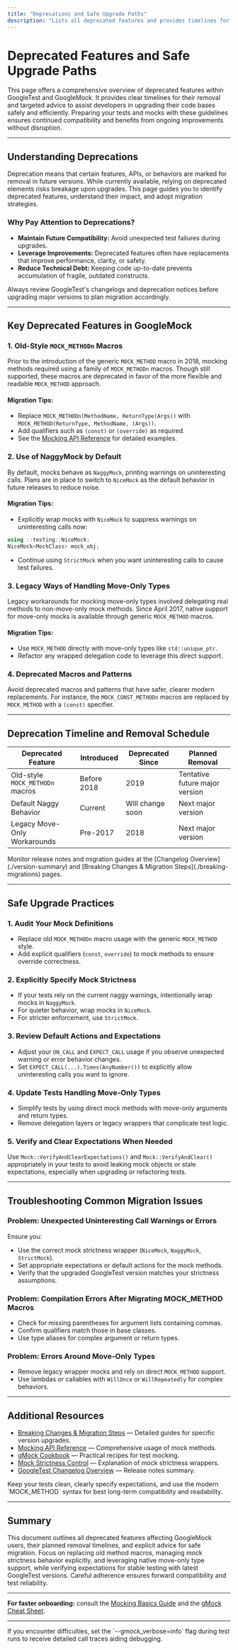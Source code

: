 ```yaml
---
title: "Deprecations and Safe Upgrade Paths"
description: "Lists all deprecated features and provides timelines for removal, plus targeted advice for upgrading across significant versions. Ensures users have a clear checklist for preparing their code for future-proof support."
---
```


# Deprecated Features and Safe Upgrade Paths

This page offers a comprehensive overview of deprecated features within GoogleTest and GoogleMock. It provides clear timelines for their removal and targeted advice to assist developers in upgrading their code bases safely and efficiently. Preparing your tests and mocks with these guidelines ensures continued compatibility and benefits from ongoing improvements without disruption.

---

## Understanding Deprecations

Deprecation means that certain features, APIs, or behaviors are marked for removal in future versions. While currently available, relying on deprecated elements risks breakage upon upgrades. This page guides you to identify deprecated features, understand their impact, and adopt migration strategies.

### Why Pay Attention to Deprecations?
- **Maintain Future Compatibility:** Avoid unexpected test failures during upgrades.
- **Leverage Improvements:** Deprecated features often have replacements that improve performance, clarity, or safety.
- **Reduce Technical Debt:** Keeping code up-to-date prevents accumulation of fragile, outdated constructs.

<Tip>
Always review GoogleTest's changelogs and deprecation notices before upgrading major versions to plan migration accordingly.
</Tip>

---

## Key Deprecated Features in GoogleMock

### 1. Old-Style `MOCK_METHODn` Macros

Prior to the introduction of the generic `MOCK_METHOD` macro in 2018, mocking methods required using a family of `MOCK_METHODn` macros. Though still supported, these macros are deprecated in favor of the more flexible and readable `MOCK_METHOD` approach.

#### Migration Tips:
- Replace `MOCK_METHODn(MethodName, ReturnType(Args))` with `MOCK_METHOD(ReturnType, MethodName, (Args))`.
- Add qualifiers such as `(const)` or `(override)` as required.
- See the [Mocking API Reference](https://google.github.io/googletest/reference/mocking.md#mocking) for detailed examples.

### 2. Use of NaggyMock by Default

By default, mocks behave as `NaggyMock`, printing warnings on uninteresting calls. Plans are in place to switch to `NiceMock` as the default behavior in future releases to reduce noise.

#### Migration Tips:
- Explicitly wrap mocks with `NiceMock` to suppress warnings on uninteresting calls now:

```cpp
using ::testing::NiceMock;
NiceMock<MockClass> mock_obj;
```

- Continue using `StrictMock` when you want uninteresting calls to cause test failures.

### 3. Legacy Ways of Handling Move-Only Types

Legacy workarounds for mocking move-only types involved delegating real methods to non-move-only mock methods. Since April 2017, native support for move-only mocks is available through generic `MOCK_METHOD` macros.

#### Migration Tips:
- Use `MOCK_METHOD` directly with move-only types like `std::unique_ptr`.
- Refactor any wrapped delegation code to leverage this direct support.

### 4. Deprecated Macros and Patterns

Avoid deprecated macros and patterns that have safer, clearer modern replacements. For instance, the `MOCK_CONST_METHODn` macros are replaced by `MOCK_METHOD` with a `(const)` specifier.

---

## Deprecation Timeline and Removal Schedule

| Deprecated Feature               | Introduced | Deprecated Since | Planned Removal |
| --------------------------------|------------|------------------|-----------------|
| Old-style `MOCK_METHODn` macros | Before 2018| 2019             | Tentative future major version |
| Default Naggy Behavior           | Current    | Will change soon | Next major version|
| Legacy Move-Only Workarounds    | Pre-2017   | 2018             | Next major version|

<Tip>
Monitor release notes and migration guides at the [Changelog Overview](./version-summary) and [Breaking Changes & Migration Steps](./breaking-migrations) pages.
</Tip>

---

## Safe Upgrade Practices

### 1. Audit Your Mock Definitions

- Replace old `MOCK_METHODn` macro usage with the generic `MOCK_METHOD` style.
- Add explicit qualifiers (`const`, `override`) to mock methods to ensure override correctness.

### 2. Explicitly Specify Mock Strictness

- If your tests rely on the current naggy warnings, intentionally wrap mocks in `NaggyMock`.
- For quieter behavior, wrap mocks in `NiceMock`.
- For stricter enforcement, use `StrictMock`.

### 3. Review Default Actions and Expectations

- Adjust your `ON_CALL` and `EXPECT_CALL` usage if you observe unexpected warning or error behavior changes.
- Set `EXPECT_CALL(...).Times(AnyNumber())` to explicitly allow uninteresting calls you want to ignore.

### 4. Update Tests Handling Move-Only Types

- Simplify tests by using direct mock methods with move-only arguments and return types.
- Remove delegation layers or legacy wrappers that complicate test logic.

### 5. Verify and Clear Expectations When Needed

Use `Mock::VerifyAndClearExpectations()` and `Mock::VerifyAndClear()` appropriately in your tests to avoid leaking mock objects or stale expectations, especially when upgrading or refactoring tests.

---

## Troubleshooting Common Migration Issues

### Problem: Unexpected Uninteresting Call Warnings or Errors

Ensure you:
- Use the correct mock strictness wrapper (`NiceMock`, `NaggyMock`, `StrictMock`).
- Set appropriate expectations or default actions for the mock methods.
- Verify that the upgraded GoogleTest version matches your strictness assumptions.

### Problem: Compilation Errors After Migrating MOCK_METHOD Macros

- Check for missing parentheses for argument lists containing commas.
- Confirm qualifiers match those in base classes.
- Use type aliases for complex argument or return types.

### Problem: Errors Around Move-Only Types

- Remove legacy wrapper mocks and rely on direct `MOCK_METHOD` support.
- Use lambdas or callables with `WillOnce` or `WillRepeatedly` for complex behaviors.

---

## Additional Resources

- [Breaking Changes & Migration Steps](./breaking-migrations) — Detailed guides for specific version upgrades.
- [Mocking API Reference](../api-reference/core-apis/gmock-mocking-api) — Comprehensive usage of mock methods.
- [gMock Cookbook](https://google.github.io/googletest/gmock_cook_book.html) — Practical recipes for test mocking.
- [Mock Strictness Control](../api-reference/core-apis/gmock-nice-strict-api) — Explanation of mock strictness wrappers.
- [GoogleTest Changelog Overview](./version-summary) — Release notes summary.

<Tip>
Keep your tests clean, clearly specify expectations, and use the modern `MOCK_METHOD` syntax for best long-term compatibility and readability.
</Tip>

---

## Summary

This document outlines all deprecated features affecting GoogleMock users, their planned removal timelines, and explicit advice for safe migration. Focus on replacing old method macros, managing mock strictness behavior explicitly, and leveraging native move-only type support, while verifying expectations for stable testing with latest GoogleTest versions. Careful adherence ensures forward compatibility and test reliability.

---

**For faster onboarding:** consult the [Mocking Basics Guide](../../guides/core-workflows/mocking-basics) and the [gMock Cheat Sheet](https://google.github.io/googletest/gmock_cheat_sheet.html).

---

<Check>
If you encounter difficulties, set the `--gmock_verbose=info` flag during test runs to receive detailed call traces aiding debugging.
</Check>